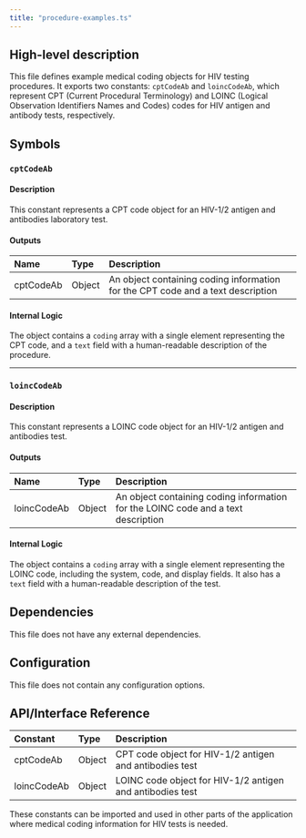 ```yaml
---
title: "procedure-examples.ts"
---
```


## High-level description
This file defines example medical coding objects for HIV testing procedures. It exports two constants: `cptCodeAb` and `loincCodeAb`, which represent CPT (Current Procedural Terminology) and LOINC (Logical Observation Identifiers Names and Codes) codes for HIV antigen and antibody tests, respectively.

## Symbols

### `cptCodeAb`
#### Description
This constant represents a CPT code object for an HIV-1/2 antigen and antibodies laboratory test.

#### Outputs
| Name | Type | Description |
|:-----|:-----|:------------|
| cptCodeAb | Object | An object containing coding information for the CPT code and a text description |

#### Internal Logic
The object contains a `coding` array with a single element representing the CPT code, and a `text` field with a human-readable description of the procedure.

___

### `loincCodeAb`
#### Description
This constant represents a LOINC code object for an HIV-1/2 antigen and antibodies test.

#### Outputs
| Name | Type | Description |
|:-----|:-----|:------------|
| loincCodeAb | Object | An object containing coding information for the LOINC code and a text description |

#### Internal Logic
The object contains a `coding` array with a single element representing the LOINC code, including the system, code, and display fields. It also has a `text` field with a human-readable description of the test.

## Dependencies
This file does not have any external dependencies.

## Configuration
This file does not contain any configuration options.

## API/Interface Reference
| Constant | Type | Description |
|:---------|:-----|:------------|
| cptCodeAb | Object | CPT code object for HIV-1/2 antigen and antibodies test |
| loincCodeAb | Object | LOINC code object for HIV-1/2 antigen and antibodies test |

These constants can be imported and used in other parts of the application where medical coding information for HIV tests is needed.